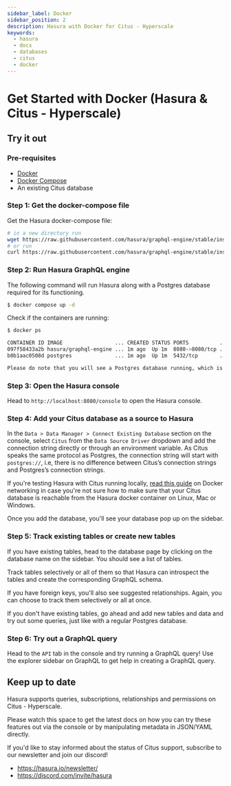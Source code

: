 ```yaml
---
sidebar_label: Docker
sidebar_position: 2
description: Hasura with Docker for Citus - Hyperscale
keywords:
  - hasura
  - docs
  - databases
  - citus
  - docker
---
```



# Get Started with Docker (Hasura & Citus - Hyperscale)

## Try it out

### Pre-requisites

- [Docker](https://docs.docker.com/install/)
- [Docker Compose](https://docs.docker.com/compose/install/)
- An existing Citus database

### Step 1: Get the docker-compose file

Get the Hasura docker-compose file:

```bash
# in a new directory run
wget https://raw.githubusercontent.com/hasura/graphql-engine/stable/install-manifests/docker-compose/docker-compose.yaml
# or run
curl https://raw.githubusercontent.com/hasura/graphql-engine/stable/install-manifests/docker-compose/docker-compose.yaml -o docker-compose.yaml
```

### Step 2: Run Hasura GraphQL engine

The following command will run Hasura along with a Postgres database required for its functioning.

```bash
$ docker compose up -d
```

Check if the containers are running:

```bash
$ docker ps

CONTAINER ID IMAGE                 ... CREATED STATUS PORTS          ...
097f58433a2b hasura/graphql-engine ... 1m ago  Up 1m  8080->8080/tcp ...
b0b1aac0508d postgres              ... 1m ago  Up 1m  5432/tcp       ...

Please do note that you will see a Postgres database running, which is used by Hasura to store its configuration (Hasura metadata).
```

### Step 3: Open the Hasura console

Head to `http://localhost:8080/console` to open the Hasura console.

### Step 4: Add your Citus database as a source to Hasura

In the `Data > Data Manager > Connect Existing Database` section on the console, select `Citus` from the
`Data Source Driver` dropdown and add the connection string directly or through an environment variable. As Citus speaks
the same protocol as Postgres, the connection string will start with `postgres://`, i.e, there is no difference between
Citus’s connection strings and Postgres’s connection strings.

<Thumbnail src='/img/databases/citus-hyperscale-postgres/1-add-source.png' alt='Add source' width='600px' />

If you're testing Hasura with Citus running locally,
[read this guide](/deployment/deployment-guides/docker.mdx#docker-networking) on Docker networking in case you're not
sure how to make sure that your Citus database is reachable from the Hasura docker container on Linux, Mac or Windows.

Once you add the database, you'll see your database pop up on the sidebar.

### Step 5: Track existing tables or create new tables

If you have existing tables, head to the database page by clicking on the database name on the sidebar. You should see a
list of tables.

<!--

   .. thumbnail:: /img/databases/ms-sql-server/3-manage-mydb.png
      :alt: Manage my-db
      :width: 1000px

-->

Track tables selectively or all of them so that Hasura can introspect the tables and create the corresponding GraphQL
schema.

<!--

   .. thumbnail:: /img/databases/ms-sql-server/4-track-tables.png
      :alt: Track tables
      :width: 1000px

-->

If you have foreign keys, you'll also see suggested relationships. Again, you can choose to track them selectively or
all at once.

<!--

   .. thumbnail:: /img/databases/ms-sql-server/5-track-rels.png
      :alt: Track relationships
      :width: 1000px

-->

If you don't have existing tables, go ahead and add new tables and data and try out some queries, just like with a
regular Postgres database.

<!--

   Step 3: Option 2: Create new tables
   ^^^^^^^^^^^^^^^^^^^^^^^^^^^^^^^^^^^

   If you don't have existing tables, head to the Run SQL window
   to run SQL against your SQL Server database and create tables or hit the Create Table button
   to create a table.

   If you're running raw SQL queries to create your tables, Don't forget to check "track metadata"
   at the bottom of the Run SQL window to make sure Hasura tracks your new database objects
   in its GraphQL schema.


   .. thumbnail:: /img/databases/ms-sql-server/7-run-sql.png
      :alt: Run SQL to create table
      :width: 1000px

-->

### Step 6: Try out a GraphQL query

Head to the `API` tab in the console and try running a GraphQL query! Use the explorer sidebar on GraphQL to get help in
creating a GraphQL query.

<Thumbnail src='/img/databases/ms-sql-server/6-make-graphql-query.png' alt='Make GraphQL query' width='1100px' />

## Keep up to date

Hasura supports queries, subscriptions, relationships and permissions on Citus - Hyperscale.

Please watch this space to get the latest docs on how you can try these features out via the console or by manipulating
metadata in JSON/YAML directly.

If you'd like to stay informed about the status of Citus support, subscribe to our newsletter and join our discord!

- https://hasura.io/newsletter/
- https://discord.com/invite/hasura
